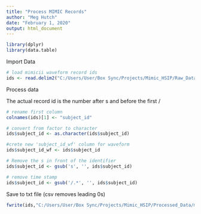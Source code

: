 ---
title: "Process MIMIC Records"
author: "Meg Hutch"
date: "February 1, 2020"
output: html_document
---

```{r}
library(dplyr)
library(data.table)
```

Import Data

```{r}
# load mimicii waveform record ids
ids <- read.delim2("C:/Users/User/Box Sync/Projects/Mimic_HSIP/Raw_Data/mimicii_matched_records.txt", header = FALSE)
```

Process data

The actual record id is the number after s and before the first /
```{r}
# rename first column 
colnames(ids)[1] <- "subject_id"

# convert from factor to character
ids$subject_id <- as.character(ids$subject_id)

#crete new 'subject_id_wf' column for waveform
ids$subject_id_wf <- ids$subject_id

# Remove the s in front of the identifier
ids$subject_id <- gsub('s', '', ids$subject_id)

# remove time stamp 
ids$subject_id <- gsub('/.*', '', ids$subject_id)
```

Save to txt file (csv removes leading 0s)
```{r}
fwrite(ids,"C:/Users/User/Box Sync/Projects/Mimic_HSIP/Processed_Data/mimicii_matched_records.txt", sep=";",col.names = FALSE, row.names = FALSE)
```
